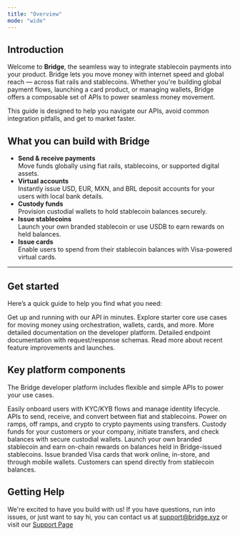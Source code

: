 ```yaml
---
title: "Overview"
mode: "wide"
---
```


## Introduction

Welcome to **Bridge**, the seamless way to integrate stablecoin payments into your product. Bridge lets you move money with internet speed and global reach — across fiat rails and stablecoins. Whether you're building global payment flows, launching a card product, or managing wallets, Bridge offers a composable set of APIs to power seamless money movement.

This guide is designed to help you navigate our APIs, avoid common integration pitfalls, and get to market faster.

## What you can build with Bridge

- **Send & receive payments**\
  Move funds globally using fiat rails, stablecoins, or supported digital assets.
- **Virtual accounts**\
  Instantly issue USD, EUR, MXN, and BRL deposit accounts for your users with local bank details.
- **Custody funds**\
  Provision custodial wallets to hold stablecoin balances securely.
- **Issue stablecoins**\
  Launch your own branded stablecoin or use USDB to earn rewards on held balances.
- **Issue cards**\
  Enable users to spend from their stablecoin balances with Visa-powered virtual cards.

---

## Get started

Here’s a quick guide to help you find what you need:

<Columns cols={2}>
  <Card title="Get started" icon="rocket" iconType="regular" href="/get-started/introduction/quick-start/get-set-up-with-bridge">
    Get up and running with our API in minutes.
  </Card>
  <Card title="Guides" icon="bolt" href="/get-started/guides">
    Explore starter core use cases for moving money using orchestration, wallets, cards, and more.
  </Card>
  <Card title="Developer Platform" icon="layer-group" iconType="regular" href="/platform">
    More detailed documentation on the developer platform.
  </Card>
  <Card title="API Reference" icon="code" href="/api-reference">
    Detailed endpoint documentation with request/response schemas.
  </Card>
  <Card title="Changelog" icon="calendar" href="/changelog">
    Read more about recent feature improvements and launches.
  </Card>
</Columns>

## Key platform components

The Bridge developer platform includes flexible and simple APIs to power your use cases.

<Columns cols={2}>
  <Card title="Customers" icon="users" href="/platform/customers">
    Easily onboard users with KYC/KYB flows and manage identity lifecycle.
  </Card>
  <Card title="Orchestration" icon="money-bill-transfer" href="/platform/orchestration">
    APIs to send, receive, and convert between fiat and stablecoins. Power on ramps, off ramps, and crypto to crypto payments using transfers.
  </Card>
  <Card title="Wallets" icon="credit-card" href="/platform/wallets">
    Custody funds for your customers or your company, initiate transfers, and check balances with secure custodial wallets.
  </Card>
  <Card title="Issuance" icon="coins" href="/platform/issuance">
    Launch your own branded stablecoin and earn on-chain rewards on balances held in Bridge-issued stablecoins.
  </Card>
  <Card title="Cards" icon="credit-card" href="/platform/cards">
    Issue branded Visa cards that work online, in-store, and through mobile wallets. Customers can spend directly from stablecoin balances.
  </Card>
</Columns>

## Getting Help

We're excited to have you build with us\! If you have questions, run into issues, or just want to say hi, you can contact us at [support@bridge.xyz](mailto:support@bridge.xyz) or visit our [Support Page](https://support.bridge.xyz/)